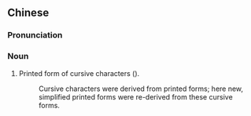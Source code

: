{{also|草书楷化}}
==Chinese==
{{zh-forms|s=草书楷化|type=211}}
<!-- is 楷化 a compound/phrase? -->
{{examples-right|
* {{zh-l|[[糹]]}}→{{zh-l|[[纟]]}}
* {{zh-l|[[魚]]}}→{{zh-l|[[鱼]]}}
* {{zh-l|[[車]]}}→{{zh-l|[[车]]}}
* {{zh-l|[[問]]}}→{{zh-l|[[问]]}}
}}

===Pronunciation===
{{zh-pron
|m=cǎoshū kǎihuà
|cat=n
}}

===Noun===
{{zh-noun}}

# Printed form of cursive characters ({{zh-l|草書}}).
#: Cursive characters were derived from printed forms; here new, simplified printed forms were re-derived from these cursive forms.